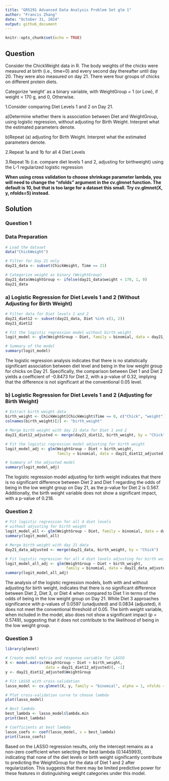 ```yaml
---
title: "GR5291 Advanced Data Analysis Problem Set glm 1"
author: "Francis Zhang"
date: "October 31, 2024"
output: github_document
---
```


```r
knitr::opts_chunk$set(echo = TRUE)
```

## Question


Consider the ChickWeight data in R. The body weights of the chicks were measured at birth (i.e., time=0) and every second day thereafter until day 20. They were also measured on day 21. There were four groups of chicks on different protein diets. 

Categorize ‘weight’ as a binary variable, with WeightGroup = 1 (or Low), if weight < 170 g, and 0, Otherwise. 

1.Consider comparing Diet Levels 1 and 2 on Day 21.

a)Determine whether there is association between Diet and WeightGroup, using logistic regression, without adjusting for Birth Weight. Interpret what the estimated parameters denote.

b)Repeat (a) adjusting for Birth Weight. Interpret what the estimated parameters denote.

2.Repeat 1a and 1b for all 4 Diet Levels

3.Repeat 1b (i.e. compare diet levels 1 and 2, adjusting for birthweight) using the L-1 regularized logistic regression

**When using cross validation to choose shrinkage parameter lambda, you will need to change the “nfolds” argument in the cv.glmnet function. The default is 10, but that is too large for a dataset this small. Try cv.glmnet(X, y, nfolds=5) instead.**

## Solution

### Question 1

### Data Preparation

``` r
# Load the dataset
data("ChickWeight")

# Filter for Day 21 only
day21_data <- subset(ChickWeight, Time == 21)

# Categorize weight as binary (WeightGroup)
day21_data$WeightGroup <- ifelse(day21_data$weight < 170, 1, 0)
day21_data
```

### a) Logistic Regression for Diet Levels 1 and 2 (Without Adjusting for Birth Weight)

``` r
# Filter data for Diet levels 1 and 2
day21_diet12 <- subset(day21_data, Diet %in% c(1, 2))
day21_diet12

# Fit the logistic regression model without birth weight
logit_model <- glm(WeightGroup ~ Diet, family = binomial, data = day21_diet12)

# Summary of the model
summary(logit_model)
```

The logistic regression analysis indicates that there is no statistically significant association between diet level and being in the low weight group for chicks on Day 21. Specifically, the comparison between Diet 1 and Diet 2 yields a coefficient of -0.8473 for Diet 2, with a p-value of 0.32, implying that the difference is not significant at the conventional 0.05 level.

### b) Logistic Regression for Diet Levels 1 and 2 (Adjusting for Birth Weight)

``` r
# Extract birth weight data
birth_weight <- ChickWeight[ChickWeight$Time == 0, c("Chick", "weight")]
colnames(birth_weight)[2] <- "birth_weight"

# Merge birth weight with day 21 data for Diet 1 and 2
day21_diet12_adjusted <- merge(day21_diet12, birth_weight, by = "Chick")

# Fit the logistic regression model adjusting for birth weight
logit_model_adj <- glm(WeightGroup ~ Diet + birth_weight,
                       family = binomial, data = day21_diet12_adjusted)

# Summary of the adjusted model
summary(logit_model_adj)
```

The logistic regression model adjusting for birth weight indicates that there is no significant difference between Diet 2 and Diet 1 regarding the odds of being in the low weight group on Day 21, as the p-value for Diet 2 is 0.567. Additionally, the birth weight variable does not show a significant impact, with a p-value of 0.218.

### Question 2

``` r
# Fit logistic regression for all 4 diet levels
# without adjusting for birth weight
logit_model_all <- glm(WeightGroup ~ Diet, family = binomial, data = day21_data)
summary(logit_model_all)

# Merge birth weight with day 21 data
day21_data_adjusted <- merge(day21_data, birth_weight, by = "Chick")

# Fit logistic regression for all 4 diet levels adjusting for birth weight
logit_model_all_adj <- glm(WeightGroup ~ Diet + birth_weight,
                           family = binomial, data = day21_data_adjusted)
summary(logit_model_all_adj)
```

The analysis of the logistic regression models, both with and without adjusting for birth weight, indicates that there is no significant difference between Diet 2, Diet 3, or Diet 4 when compared to Diet 1 in terms of the odds of being in the low weight group on Day 21. While Diet 3 approaches significance with p-values of 0.0597 (unadjusted) and 0.0834 (adjusted), it does not meet the conventional threshold of 0.05. The birth weight variable, when included in the model, also does not show a significant impact (p = 0.5749), suggesting that it does not contribute to the likelihood of being in the low weight group.

### Question 3

``` r
library(glmnet)

# Create model matrix and response variable for LASSO
X <- model.matrix(WeightGroup ~ Diet + birth_weight,
                  data = day21_diet12_adjusted)[, -1]
y <- day21_diet12_adjusted$WeightGroup

# Fit LASSO with cross-validation
lasso_model <- cv.glmnet(X, y, family = "binomial", alpha = 1, nfolds = 5)

# Plot cross-validation curve to choose lambda
plot(lasso_model)

# Best lambda
best_lambda <- lasso_model$lambda.min
print(best_lambda)

# Coefficients at best lambda
lasso_coefs <- coef(lasso_model, s = best_lambda)
print(lasso_coefs)
```

Based on the LASSO regression results, only the intercept remains as a non-zero coefficient when selecting the best lambda (0.1445993), indicating that none of the diet levels or birth weight significantly contribute to predicting the WeightGroup for the data of Diet 1 and 2 after regularization. This suggests that there may be limited predictive power for these features in distinguishing weight categories under this model.